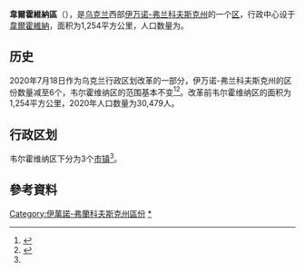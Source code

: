 {{Infobox settlement
| name                    = 韦尔霍维纳区
| native_name             = Верховинський район
| native_name_lang        = uk
| settlement_type         = [[区_(乌克兰)|区]]
| image_skyline           = 
| image_caption           = 
| image_flag              = 
| flag_size               = 115px
| image_shield            = Verhovynskiy rayon gerb.png
| shield_size             = 85px
| image_map               = Verkhovyna Raion 2020.svg
| map_caption             = 韦尔霍维纳区在伊万诺-弗兰科夫斯克州的位置
| subdivision_type        = [[世界政區索引|国家]]
| subdivision_name        = {{UKR}}
| subdivision_type1       = [[州_(烏克蘭)|州]]
| subdivision_name1       = [[伊万诺-弗兰科夫斯克州|伊万诺-弗兰科夫斯克州]]
| established_title       = 建立
| established_date        = 
| seat_type               = 行政中心
| seat                    = [[韋爾霍維納|韋爾霍維納]]
| parts_type              = 辖区
| parts_style             = coll
| parts                   = 3个[[烏克蘭市鎮|市镇]]<ref name="Ostapenko">{{Cite book |url=https://www.minregion.gov.ua/wp-content/uploads/2020/10/atlas_novogo_atu_2020.pdf |date=2020 |publisher=Міністерство розвитку громад та територій України; Товариство дослідників України |editor-last=Остапенко |editor-first=Павло |edition=2nd |location=Київ |language=uk |script-title=uk:Атлас адміністративно-територіального устрою України: Новий районний поділ та територіальні громади: 2020}}</ref>
| p1                      =
| government_footnotes    = 
| leader_party            = 
| leader_title            = 
| leader_name             = 
| unit_pref               = Metric
| area_footnotes          = 
| area_note               = 
| area_total_km2          = 1,254
| population_as_of        = 2021年
| population_footnotes    = <ref name="ua2021estimate"/>
| population_total        = 30,399
| population_density_km2  = auto
| population_note         = 
| timezone1               = 
| utc_offset1             = 
| timezone1_DST           = 
| utc_offset1_DST         = 
| postal_code_type        = 邮政编码
| postal_code             = 
| area_code_type          = 
| area_code               = 
| iso_code                = 
| website                 = 
| footnotes               = 
}}
'''韋爾霍維納區'''（{{lang-uk|Верховинський район}}），是[[乌克兰|乌克兰]]西部[[伊万诺-弗兰科夫斯克州|伊万诺-弗兰科夫斯克州]]的一个[[区_(乌克兰)|区]]，行政中心设于[[韋爾霍維納|韋爾霍維納]]，面积为1,254平方公里，人口数量为{{Ua-pop-est2021|30,399人}}。

== 历史 ==
{{Stack|[[File:Verhovynskyi-Raion.png|thumb]]}}
2020年7月18日作为乌克兰行政区划改革的一部分，伊万诺-弗兰科夫斯克州的区份数量减至6个，韦尔霍维纳区的范围基本不变<ref>{{Cite news |date=2020-07-18 |title=Про утворення та ліквідацію районів. Постанова Верховної Ради України № 807-ІХ. |language=uk |url=http://www.golos.com.ua/article/333466 |access-date=2020-10-03 |website=Голос України}}</ref><ref name="2020_reform_maps">{{Cite web |date=2020-07-17 |title=Нові райони: карти + склад |url=https://www.minregion.gov.ua/press/news/novi-rajony-karty-sklad/ |access-date=2022-04-15 |language=uk |website=Міністерство розвитку громад та територій України}}</ref>。改革前韦尔霍维纳区的面积为1,254平方公里，2020年人口数量为30,479人。

== 行政区划 ==
韦尔霍维纳区下分为3个[[烏克蘭市鎮|市镇]]<ref name="Ostapenko"/>。

==參考資料==
{{Reflist}}

{{DEFAULTSORT:Верховинський район}}
[[Category:伊萬諾-弗蘭科夫斯克州區份|Category:伊萬諾-弗蘭科夫斯克州區份]]
[[Category:韋爾霍維納區|*]]